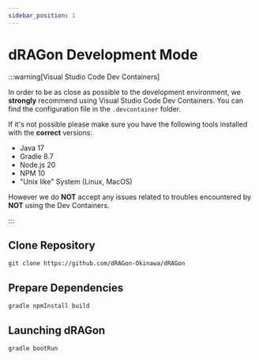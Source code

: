 ```yaml
---
sidebar_position: 1
---
```

# dRAGon Development Mode
:::warning[Visual Studio Code Dev Containers]

In order to be as close as possible to the development environment, we **strongly** recommend using Visual Studio Code Dev Containers. You can find the configuration file in the `.devcontainer` folder.

If it's not possible please make sure you have the following tools installed with the **correct** versions:
* Java 17
* Gradle 8.7
* Node.js 20
* NPM 10
* "Unix like" System (Linux, MacOS)

However we do **NOT** accept any issues related to troubles encountered by **NOT** using the Dev Containers.

:::

## Clone Repository
```shell
git clone https://github.com/dRAGon-Okinawa/dRAGon
```

## Prepare Dependencies
```shell
gradle npmInstall build
```

## Launching dRAGon
```shell
gradle bootRun
```